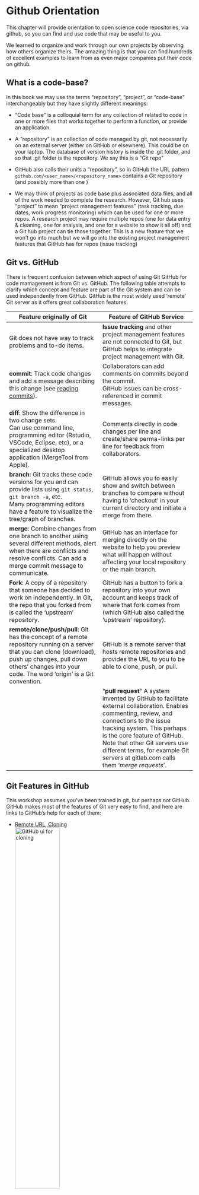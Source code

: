 # Github Orientation
This chapter will provide orientation to open science code repositories, via github, so you can find and use code that may be useful to you. 

We learned to organize and work through our own projects by observing how others organize theirs. The amazing thing is that you can find hundreds of excellent examples to learn from as even major companies put their code on github.  


## What is a code-base? 

In this book we may use the terms "repository", "project", or "code-base" interchangeably but they have slightly different meanings: 

- "Code base" is a colloquial term for any collection of related to code in one or more files that works together to perform a function, or provide an application. 

- A "repository" is an collection of code managed by git, not necessarily on an external server (either on GitHub or elsewhere). This could be on your laptop. The database of version history is inside the .git folder, and so that .git folder is the repository. We say this is a "Git repo"

- GitHub also calls their units  a "repository", so in GitHub the URL pattern `github.com/<user_name>/<repository_name>` contains a Git repository (and possibly more than one )  

- We may think of projects as code base plus associated data files, and all of the work needed to complete the research. However, Git hub uses "project" to mean "project management features" (task tracking, due dates, work progress monitoring) which can be used for one or more repos.  A research project may require multiple repos (one for data entry & cleaning, one for analysis, and one for a website to show it all off) and a Git hub project can tie those together. This is a new feature that we won't go into much but we will go into the existing project management features that GitHub has for repos (issue tracking)


## Git vs. GitHub

There is frequent confusion between which aspect of using Git  GitHub for code mamagement is from Git vs. GitHub. The following table attempts to clarify which concept and feature are part of the Git system and can be used independently from GitHub.   GitHub is the most widely used 'remote' Git server as it offers great collaboration features. 

| Feature originally of Git | Feature of GitHub Service |
| --- | ---|
|  Git does not have way to track problems and to-do items.| **Issue tracking** and other project management features are not connected to Git, but GitHub helps to integrate project management with Git. |
| **commit**: Track code changes and add a message describing this change (see [reading commits](#reading_commits)).                        | Collaborators can add comments on commits beyond the commit.<br />GitHub issues can be cross-referenced in commit messages. |
| **diff**: Show the difference in two change sets. <br />Can use command line, programming editor (Rstudio, VSCode, Eclipse, etc), or a specialized desktop application (MergeTool from Apple). | Comments directly in code changes per line and create/share perma-links per line for feedback from collaborators. |
| **branch**: Git tracks these code versions for you and can provide lists using `git status`, `git branch -a`, etc.<br />Many programming editors have a feature to visualize the tree/graph of branches. | GitHub allows you to easily show and switch between branches to compare without having to 'checkout' in your current directory and initiate a merge from there. |
| **merge**: Combine changes from one branch to another using several different methods, alert when there are conflicts and resolve conflicts.   Can add a merge commit message to communicate. | GitHub has an interface for merging directly on the website to help you preview what will happen without affecting your local repository or the main branch. |
| **Fork**: A copy of a repository that someone has decided to work on independently. In Git, the repo that you forked from is called the 'upstream' repository. | GitHub has a button to fork a repository into your own account and keeps track of where that fork comes from (which GitHub also called the 'upstream' repository). |
| **remote/clone/push/pull**: Git has the concept of a remote repository running on a server that you can clone (download), push up changes, pull down others' changes into your code. The word 'origin' is a Git convention. | GitHub is a remote server that hosts remote repositories and provides the URL to you to be able to clone, push, or pull. |
|  | "**pull request**" A system invented by GitHub to facilitate external collaboration. Enables commenting, review, and connections to the issue tracking system. This perhaps is the core feature of GitHub. Note that other Git servers use different terms, for example Git servers at gitlab.com calls them '*merge requests*'. |



## Git Features in GitHub

This workshop assumes you've been trained in git, but perhaps not GitHub.  GitHub makes most of the features of Git very easy to find, and here are links to GitHub's help for each of them: 

<!-- code note: attempting to use bookdown image sizing features here https://bookdown.org/yihui/rmarkdown-cookbook/figure-size.html --> 

- [Remote URL, Cloning](https://docs.github.com/en/repositories/creating-and-managing-repositories/cloning-a-repository)<br>
![GitHub ui for cloning](https://docs.github.com/assets/cb-69468/mw-1440/images/help/repository/https-url-clone-cli.webp){width=50%}

- [Branching](https://docs.github.com/en/pull-requests/collaborating-with-pull-requests/proposing-changes-to-your-work-with-pull-requests/creating-and-deleting-branches-within-your-repository)<br>
  ![image of branch UI in GitHub](https://docs.github.com/assets/cb-36155/mw-1440/images/help/repository/file-tree-view-branch-dropdown-expanded.webp){width=50%}

- [Commits](https://docs.github.com/en/pull-requests/committing-changes-to-your-project/creating-and-editing-commits/about-commits) <br/>
  ![GitHub ui for viewing commits](https://docs.github.com/assets/cb-48474/mw-1440/images/help/commits/commits-page.webp){width=50%}
  

## Reading and Interpreting Git Commits like an Historian {#reading_commits}

Resources
* [GitHub's Git guide to commits](https://github.com/git-guides/git-commit)

Reading through Git commits can help you to learn how a repository has grown, who has contributed, and why changes were made. 

Git and commits are a form of communication with your colleagues, the public, and yourself. 

### How people communicate using commit messages
Perspective of commit messages as communication can change what you include in a commit (independent of GitHub). 


### Review commits

Git is much more than just a backup system, or a way to keep track of things. it's a means to communicate about code, and the heart of this is the commit. 

#### Viewing commits and diffs using GitHub

 - The user interface (walk through with an example)
 - A good message succinctly says what was changed and why 
 - Linking with issues

A good commit is focused on solving a single problem or making a change that helps implement a small feature. This way it's very clear what code was changed or added and why. A commit is not a way to 'backup' your code.  There are other ways to do that.  A commit that says "nightly commit" tells me nothing about why the code was changed.  A commit should include all the changes necessary to solve a small issue, and the code should run after a commit is done. Viewing other devs commit log help you to understand how to use Git more effectively.

Since I often make mistakes, I often think a change is complete and commit my code, only to find a typo or other problem I missed. It's possible to 'squash' commits into a single commit (the details will be discussed in a later workshop). You may see commits that encompass many changes and seem perfect - they may actually be several commits that were 'squashed.`   

​	

#  Anatomy of a code repository {#repo-organization}
<!-- move to a new chapter? -->

We've learn about Git and GitHub, including how to track and communicate changes in code, but what about the code itself? This section is designed to help you decipher the files and folders in a code base in order to make use of it, regardless of its structure. Thankfully, GitHub makes it very easy to navigate code, and is integral to communicate what the code is for. 

## Why read the source code?

Why would one want to be a GitHub tourist in the first place? Let set out a few reasons you may examine or use another project's code (either via GitHub or from some other site):

- Track down a problem you are having by understanding how the code is working or has changed;
- Use the code to perform a function you need, either in whole or in part;
- Learn by seeing how others have written and organized code, programming structures, or files in a project. 
- Change the code, e.g., by adding a feature or improving it in some other way 

An old phrase in open source programming to describe how to track down problems or understand how a program works is "use the source, Luke!" 

```r

knitr::include_graphics("./figures/UseTheSource.jpg")
```


There are dozens of blog posts explaining why reading source code is valuable. But you may be here to 
Are there other reasons? 

Resources:

-  ["Reading Code Is an Important Skill. Here’s Why. "](https://builtin.com/software-engineering-perspectives/reading-code) by Tammy Xu, builtin.com


## Understanding different types of code bases

There are many ways to categorize software, but (from the perspective of open science) let's consider the axis of how we use the software. In terms of how you would use the code and interact with a code base, We find that there are (at least) three identifiable categories of code bases: packages, projects, and reference code bases. 

There are many other ways to categorize software (language, function, outputs, domain, style, etc etc). However, seeing code bases in these categories these may help you understand what kind of code base you are developing and thus organize your own files and code.  

Note that the organizational principles and conventions we described are independent of whether a code base is  a 'repository' (managed by Git), or pushed to GitHub. We use GitHub to discover, explore, and use code but it could be anywhere (even emailed to you as a zip full of files and folders).  

 
### Package code base (installable)

These are the free and open packages we install to more efficiently use R, Python, Julia, Java, Rust, etc etc. These could also be stand-alone programs written in any language. For example, we use the GDAL system frequently for spatial data analysis. 

These may be called packages, libraries, binaries,extensions, etc. 

The goal of these packages is to be used by others for a general purpose. Most of the work we do is not to create packages, but if we find that the code we are writing is applicable to a larger class of problems than the one we are solving, it may be worth creating a package. 

As a user of such a package, you don't need to access the code via GitHub - you can most likely install from a package system (like Pypi, R package mirror, CRAN).

### Project code base (useable) 

These code bases may not be installable projects, but are intended to be re-used by someone else...and that is often your future self! Many project code bases include instructions for cloning the code, getting all the pieces you need installed, and using the program. 

An example of this is the [MegaDetector on the MSU HPCC](https://github.com/billspat/hpcc_megadetector) which was created for a handful of researchers at MSU to run a specific chunk of Python code to identify wildlife in millions of photos. There are already existing deep-learning model code, and an install GUI program, but nothing specific to running on MSU's super computer. To accomplish this, we forked just the pieces of code we needed from this existing system, modified it to do the work we needed, created 'wrapper scripts' that could run them on HPC, and added documentation. (Note: It hasn't been used in two years not and it would require updating to be used again.) 

Another example of 'project' repositories are specific-purpose web applications.If your goal is to create a web application to help others use your software (rather than write a desktop application or leave it as command line only) then starting with an existing ***FINISH IDEA HERE***


### Reference code base (readable) 

There are many reason why code is published that may not require it to be fully reusable. For one, creating code that's usable by others requires significant programming effort, which can delay or even hinder simply getting a computational analysis completed. Second, many of our research or academic code is useless without the input data, and those data sets are frequently not able to be published if they are acquired from a private source.  

Many projects use code to clean data sets in a reproducible way for use in analyses, but the configuration and setup required to keep these generic takes more time than available.   

However there are many good practices one can follow to start with code that can be re-useable by others that we will cover in a later workshop. 


## Examples by Codebase Types

### Reference: 

Here is a codebase in 'assembly language' that controlled vehicles for space travel:  [Source Code for the Apollo 11 Mission](https://github.com/chrislgarry/Apollo-11)

This is clearly for reference!  There are no computers on which this could run (unless someone creates a virtual simulator of the Apollo command module, which would be awesome...) 


***Examples of some reference code that became a package**

The Geneplexux project is from MSU in the Arjun Krishnan Lab and is a system that creates and applies machine-learning models from gene networks to predict which novel genes may be related to a geneset one is interested in. It started as a project of code that demonstrated the basis of the system (e.g. reference code). This lab then honed the code to be more organized and logical. While the project was not 'installable', it had instructions for downloading the code, organizing the data and running the functions in Python. The creators then found that creating an installable package made the system much easier to use for most people. At that point they not only organized the code into a PIP-installed package, they also improved and organized the code even further. In addition, it made it easier to incorporate their code base into a website that created a graphical user interface (GUI) that allowed visitors to select inputs and to vizualize the outputs.  The web application could be a separate project that 'imported' the geneplexus package, rather than integrating the code. The two project (geneplexus package and geneplexus cloud-based web application) could proceed concurrently. 

Which of these categories does the code for this book (and other books like it) fall into If the book is to have several authors, then it may be a reusable project. The project will have enough instructions to allow for ***FINISH IDEA HERE***

## Implications of code base type for re-use

How you may still use code that can't be 'installed' as a package

# Finding and Using Documentation

<!-- note this replaces what is currently chapter 5 -->

## Important elements to look out for:

* **The README file**: While having a file named README is a longstanding tradition in source code, GitHub's innovation was to show the README file below the code files, and to use markdown formatting to render a nice looking README. Now this is a core feature of GitHub. However, the README file does not have to be markdown and historically had no extension and was plain text (e.g. named `README`)

* **Text Files**: Historical open source linux code bases had several documentation files, usually all upper-case and with an extension, and plain text. (For example: `README`, `INSTALL`, `LICENSE`). Windows does not like to open these fiels but they can be opened in a programming editor, or by right clicking and selecting "open with..." and picking TextEdit (Mac) or Notepad (Windows). 

* **doc folder**: This is the obvious place to look but may be buried in the repository.  

* **Binary formats**: A colleague would always write his documentation using MS Word because he could easily format it and include screen shots as needed. The problem with this approach is that those files are not readable on GitHub, and they are not source code, so any changes can't be tracked, and not everyone has MS Word, or a recent version. Even PDF, while universally readable, cannot be tracked in many browsers. Hence most packages use some form of text to write documentation, and Markdown makes this easy. 

* **generated**: Packages use the technique of creating documentation by adding it directly into the code using special formatting, then running a documentation generator on it. Typically the documentation is not directly readable from the GitHub repository, but the software maintainer runs a utility to generate the documentation that may or may not be kept and readable in sub-folder. A common strategy is to put specially formatted comments (e.g. lines preceeded by `#` in Python and R, or using `/* .. */` block in C) before or inside the packages functions and files. The documentation generator reads these comments and converts them to human-readable documentation. 

R packages use the [Roxygen2](https://roxygen2.r-lib.org) utility starting in 2011 (I don't know what happened to roxygen version 1), which is based on the [Doxygen](https://en.wikipedia.org/wiki/Doxygen) utility used for C & C++ software from 1997. Roxygen2 can generate R help files, which are not in HTML or Markdown format so are not readable on GitHub. However there is yet another R pacakge (YARP) called PackageDown which can generate a whole website from a properly formatted package.  

Python packages often use the [Sphinx](https://www.sphinx-doc.org/en/master/) system for documentation. 

* **External websites**:  Given that documentation generation systems often don't output markdown, many developers opt to create documentation externally, and sometimes keep this documentation in a different GitHub project. For Python, a common place to keep documentation is the ['readthedocs'](https://docs.readthedocs.io/) service.

## Code as documentation

We hope we've already convinced you that reading source code is a good idea. Documentation is often an after thought of scientific programmers and so your best bet is to go directly to the code to determine what it does, and hopefully that code is written clearly with informative file, function, and variable names.  Even if there is good documentation, the source code is the definitive way to learn what a program is actually doing.  

Like reading human language for understanding and interpretation, reading source code is a learned skill. In both cases you get better as you see more examples and understand the contexts and cultures embedded in the symbols. [This article](https://coderscat.com/learn-from-source-code/) from 'coderscat.com' has some great pointers for that. 

Common advice given to help understand a code base is to run it yourself. This largely depends on the type of code (see the section on project types). 

### Code tests are a great source of insight

We don't cover writing test code in this workshop, but you may have heard about it. In short, in a successful code project someone will have written a set of short functions that check if the result from running the code matches what you'd expect. They are often run before you merge or push to a repository to ensure everything is working as expected. 

You don't have to know how to write these tests to be able to read and learn from them.  Most tests are in a "tests" or "test" folder. If you look to see the commands leading up to a test you can learn how the author of the code base expects the code to be used. 

### Other items documentation how to work with the code

You may see other common file types/names in a repository.  Often the files are names with all caps and no extension, especially if the project has some  Unix/Linux provenance (as do many open source and research software projects). On some systems (including GitHub), upper case sorts before lower case, and so these files show at the top of a file listing since they are meant to be read before using the software. 

 - `LICENSE`: See the chapter on licensing [here]()***INSERT LINK TO LICENSING CHAPTER***. This file documents under what conditions you may use software and pull from or change the code.
 - `CONTRIBUTING`: Good open source projects have instructions and guidelines for contributing to a project. This is very valuable for your own projects as they are instructions for your colleagues who may contribute code, or to your future self when you forget how you get everything setup!  
 - `man`: This is short for 'manual' and comes from Unix/Linux system called 'man pages' which I guess is for the manual as a collection of help files. 


## Versioning and releases

### Forks

## Using someone elses code

### Dependencies/requirements

### Interaction of source scripts 

# Collaboration (ch 4)

# Collaborating with GitHub {#collaborating}



<!-- keep this in ch. 4 -->

## Project management with GitHub
Using GitHub's project management lite features

## Issue management
What is issue management? 
Following issues and their fixes can help you track down your bugs 

### Pandas Example: 
* [My commit](https://github.com/krishnanlab/geneplexus_app/commit/80256c10d65f22fdd63898225948e36d4d63d29b)  
* [Found someone else that had the same problem](https://github.com/pandas-dev/pandas/issues/8206) 
* [Found this in the source-code for the documentation](https://github.com/pandas-dev/pandas/blob/bdc79c146c2e32f2cab629be240f01658cfb6cc2/pandas/core/generic.py#L3888)
* [This is mentioned in the release notes for verion 1.5.0](https://pandas.pydata.org/pandas-docs/version/1.5/whatsnew/v1.5.0.html#other-deprecations)
  + The release notes have a link to the issue(s) for every change, including this one GH9568 , which spells out why the change was made.
* Since I didn't even need to specify this parameter (it was using the default value!) I just removed it from my code, and learned my lesson to keep my code as simple as possible so that I don't get burned by changes into the packages I depend upon.  


## Communication using issues 

### Requesting help/features or reporting bugs (using reprexes). 

### Example: How ask package maintainers to accommodate the global dateline and very high latitudes 
* https://github.com/rstudio/leaflet/issues/495
  + This is a great example of an obtuse issue. There is an R package "MapView" this is a 1-stop-mapping thing, super easy. Someone there raised an issue.  MapView depends on RLeaflet (I just know this, it doesn't say that anywhere in the issue). The leader of the MapView project realized that it was an RLeaflet problem, so copy/pasted the issue into the RLeaflet project. I say RLeaflet because that project actually heavily depends on the original leaflet.js for javascript, which most people just called "leaflet". Another interesting thing is that the first commenter (Darcy somebody) says that polygons are fine, which does not need to be said because the OP already said it was ok, but no one piled on and said "he already said that." Note the issue was raised in 2015 and no one was assigned and it was not fixed.  The issue was reference in 2018 for new issue (created by Rstudio) to fix it, and I only know that because in the new issue they referenced the issue number.   but even that one was not fixed.  also in the original issue is an extensive post to show a work-around. That info now just =sits here in a GitHub issue.   A question for the group: what should have been done by the project to deal with this issue (hints, create an issue to add the work-around in the documentation, when creating a new issue, close the original and reference the new one.. possibly tag it as "wontfix" or better tag it in a project roadmap to make it clear they care about it and will deal with at some future time.
* https://github.com/rstudio/leaflet/issues/225

### Example: ggmap package
Issue with Pacific mapping with ggmap: https://github.com/dkahle/ggmap/issues/326 
* (solution is to change the projection, the software is not the problem, but is it in the docs?)
* Another person had a question/problem but it was totally ignored: https://github.com/dkahle/ggmap/issues/295  
  + Why is that?  
  + Is there a document for this package describing how to participate in the community?  
  + Are the volunteers following the lead of the owner?
  + Who is fine ignoring these?

<!-- create a new chapter for this topic -->

# Engaging with the community 

Engaging with owners/maintainers and the broader coding community to identify and participate in discussion of issues. 


<!-- move this to to Ch. 3 Tour of GitHub -->

## What is a 'pull request?' (PR) (hint: it's a GitHub thing)
* A PR lifecycle: 
  + Issue
  + Fork/Branch
  + PR
  + Merge

## Github link awesomeness
* Permalinks in code and issues
* References to issues from commits and referencing to commits from comments




you can say "here is problem" or you can ask "is this a problem?"  but a PR instead changes  the conversatin to  "is this a solution?" which is more efficient



in excercise, give them several things to be 1) making branch and editing 2) creating PR 3) forking 4) adding a comment ot the code, issue or merge request









